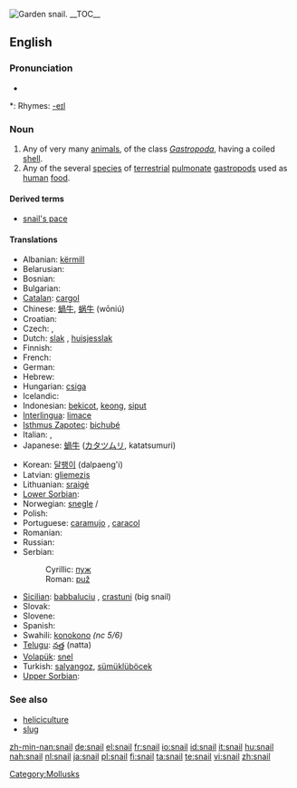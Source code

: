 [[Image:Snail2.JPG|thumb|Garden snail.]]
{{wikipedia}}
{{commonspar|Helicidae}}
__TOC__
==English==

===Pronunciation===
* {{audio|en-us-snail.ogg|Audio (US)}}

*: Rhymes: [[Rhymes:English:-eɪl|-eɪl]]

===Noun===
{{en-noun}}

# Any of very many [[animal]]s, of the class ''[[Gastropoda]]'', having a coiled [[shell]].
# Any of the several [[species]] of [[terrestrial]] [[pulmonate]] [[gastropod]]s used as [[human]] [[food]].

====Derived terms====
* [[snail's pace]]

{{Flowbreak}}

====Translations====
{{top}}
* Albanian: [[kërmill]] {{g|Albanian}}
* Belarusian: {{t-|be|смоўж|m|sc=Cyrl|xs=Belarusian}}
* Bosnian: {{t-|bs|puž|m}}
* Bulgarian: {{t-|bg|охлюв|m|sc=Cyrl}}
* [[Catalan]]: [[cargol]] {{m}}
* Chinese: [[蝸牛]], [[蜗牛]] (wōniú)
* Croatian: {{t+|hr|puž|m}}
* Czech: {{t+|cs|hlemýžď|m}}, {{t-|cs|šnek|m}}
* Dutch: [[slak]] {{f}}, [[huisjesslak]] {{f}}
* Finnish: {{t+|fi|etana}}
* French: {{t+|fr|escargot|m}}
* German: {{t+|de|Schnecke|f}}
* Hebrew: {{t-|he|שבלול|m|sc=Hebr}}
* Hungarian: [[csiga]]
* Icelandic: {{t+|is|snigill|m}}
* Indonesian: [[bekicot]], [[keong]], [[siput]]
* [[Interlingua]]: [[limace]]
* [[Isthmus Zapotec]]: [[bichubé]]
* Italian: {{t+|it|chiocciola|f}}, {{t+|it|lumaca|f}}
* Japanese: [[蝸牛]] ([[カタツムリ]], katatsumuri)
{{mid}}
* Korean: [[달팽이]] (dalpaeng'i)
* Latvian: [[gliemezis]] {{m}}
* Lithuanian: [[sraigė]] {{f}}
* [[Lower Sorbian]]: {{tø|dsb|slinik|m|xs=Lower Sorbian}}
* Norwegian: [[snegle]] {{f}}/{{m}}
* Polish: {{t-|pl|ślimak|m}}
* Portuguese: [[caramujo]] {{m}}, [[caracol]] {{m}}
* Romanian: {{t-|ro|melc|m}}
* Russian: {{t+|ru|улитка|f|sc=Cyrl}}
* Serbian:
*: Cyrillic: [[пуж#Serbian|пуж]] {{m}}
*: Roman: [[puž#Serbian|puž]] {{m}}
* [[Sicilian]]: [[babbaluciu]] {{m}}, [[crastuni]] {{m}} (big snail)
* Slovak: {{t-|sk|slimák|m}}
* Slovene: {{t+|sl|polž|m}}
* Spanish: {{t+|es|caracol|m}}
* Swahili: [[konokono]] ''(nc 5/6)''
* [[Telugu]]: [[నత్త]] (natta)
* [[Volapük]]: [[snel]]
* Turkish: [[salyangoz]], [[sümüklüböcek]]
* [[Upper Sorbian]]: {{tø|hsb|šlink|m|xs=Upper Sorbian}}
{{bottom}}

===See also===
* [[heliciculture]]
* [[slug]]

[[Category:Mollusks]]

[[zh-min-nan:snail]]
[[de:snail]]
[[el:snail]]
[[fr:snail]]
[[io:snail]]
[[id:snail]]
[[it:snail]]
[[hu:snail]]
[[nah:snail]]
[[nl:snail]]
[[ja:snail]]
[[pl:snail]]
[[fi:snail]]
[[ta:snail]]
[[te:snail]]
[[vi:snail]]
[[zh:snail]]